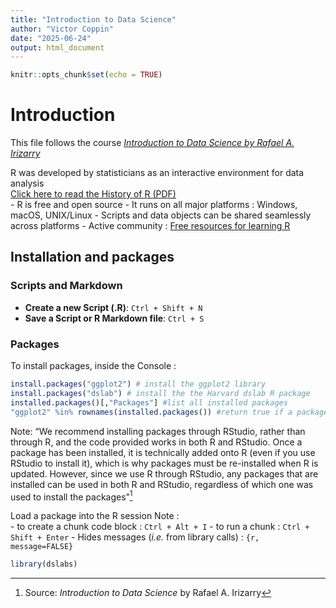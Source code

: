 ```yaml
---
title: "Introduction to Data Science"
author: "Victor Coppin"
date: "2025-06-24"
output: html_document
---
```


```r
knitr::opts_chunk$set(echo = TRUE)
```

# Introduction

This file follows the course [*Introduction to Data Science by Rafael A. Irizarry*](Introduction%20to%20Data%20Science.pdf)

R was developed by statisticians as an interactive environment for data analysis   
[Click here to read the History of R (PDF)](historyofS.pdf)  
- R is free and open source
- It runs on all major platforms : Windows, macOS, UNIX/Linux
- Scripts and data objects can be shared seamlessly across platforms
- Active community : [Free resources for learning R](https://stats.stackexchange.com/questions/138/free-resources-for-learning-r) 

## Installation and packages 
### Scripts and Markdown

- **Create a new Script (.R)**: `Ctrl + Shift + N`  
- **Save a Script or R Markdown file**: `Ctrl + S`

### Packages 

To install packages, inside the Console :  

```r
install.packages("ggplot2") # install the ggplot2 library
install.packages("dslab") # install the the Harvard dslab R package
installed.packages()[,"Packages"] #list all installed packages
"ggplot2" %in% rownames(installed.packages()) #return true if a package i already installed.
```

Note: 
"We recommend installing packages through RStudio, rather than through R, and the code provided works in both R and RStudio. Once a package has been installed, it is technically added onto R (even if you use RStudio to install it), which is why packages must be re-installed when R is updated. However, since we use R through RStudio, any packages that are installed can be used in both R and RStudio, regardless of which one was used to install the packages"^[Source: *Introduction to Data Science* by Rafael A. Irizarry]

Load a package into the R session 
Note :  
- to create a chunk code block  : `Ctrl + Alt + I`
- to run a chunk : `Ctrl + Shift + Enter`
- Hides messages (*i.e.* from library calls) : `{r, message=FALSE}`
```r
library(dslabs)
```

